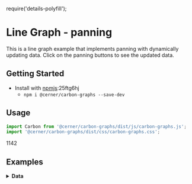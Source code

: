 require('details-polyfill');

# Line Graph - panning

This is a line graph example that implements panning with dynamically updating data. Click on the panning buttons to see the updated data.

## Getting Started

- Install with [npmjs](https://www.npmjs.com):25ftg6hj
  - `npm i @cerner/carbon-graphs --save-dev`

## Usage
```js
import Carbon from '@cerner/carbon-graphs/dist/js/carbon-graphs.js';
import '@cerner/carbon-graphs/dist/css/carbon-graphs.css';
```
1142
## Examples
<LineGraphPanning />

<details>
<summary style={{ fontSize: 24 }}>
<b>Data</b>
</summary>

### Graph Config object
<GraphConfig />

### Data object
<DataObject />
</details>
